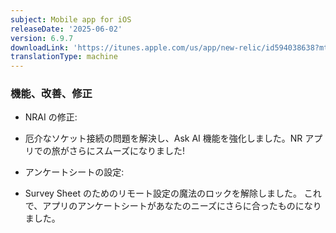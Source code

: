 ```yaml
---
subject: Mobile app for iOS
releaseDate: '2025-06-02'
version: 6.9.7
downloadLink: 'https://itunes.apple.com/us/app/new-relic/id594038638?mt=8'
translationType: machine
---
```


### 機能、改善、修正

* NRAI の修正:

<!---->

* 厄介なソケット接続の問題を解決し、Ask AI 機能を強化しました。NR アプリでの旅がさらにスムーズになりました!

<!---->

* アンケートシートの設定:

<!---->

* Survey Sheet のためのリモート設定の魔法のロックを解除しました。 これで、アプリのアンケートシートがあなたのニーズにさらに合ったものになりました。